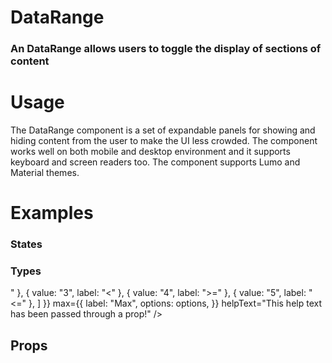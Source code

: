
<Meta title="Blocks|DataRange" component={DataRange} />

# DataRange

### An DataRange allows users to toggle the display of sections of content

<Preview withToolbar>
  <Story name="Standard">
    <DataRange
            id="default"
            label="Data Range (default)"
            helpText="Hang in there, buddy, I'm here to help!"
            min={{
              label: "Min",
            }}
            max={{
              label: "Max",
            }}
          />
  </Story>
</Preview>

# Usage

The DataRange component is a set of expandable panels for showing and hiding content from the user to make the UI less crowded. The component works well on both mobile and desktop environment and it supports keyboard and screen readers too. The component supports Lumo and Material themes.

# Examples

### States

<Preview>
  <Story name="States">
   <Form columns="1">
        <FormSection>
          <DataRange
            id="input"
            label="Price Range"
            min={{
              label: "Min",
            }}
            max={{
              label: "Max",
            }}
            helpText="Hang in there, buddy, I'm here to help!"
          />
          <DataRange
            id="inputError"
            label="Price Range (error)"
            min={{
              label: "Min",
            }}
            max={{
              label: "Max",
            }}
            helpText="Hang in there, buddy, I'm here to help!"
            error
          />
          <DataRange
            id="inputError"
            label="Price Range (With Error message)"
            labelMin="Min"
            labelMax="Max"
            helpText="Hang in there, buddy, I'm here to help!"
            error="Out of range!"
          />
          <DataRange
            id="inputDisabled"
            label="Price Range (disabled)"
            min={{
              label: "Min",
            }}
            max={{
              label: "Max",
            }}
            disabled
          />
        </FormSection>
        </Form>
  </Story>
</Preview>


### Types

<Preview>
  <Story name="Types">
   <Form title="States" columns="1">
    <FormSection title="Input Range (default)">
          <DataRange
            id="input"
            label="Input Range"
            min={{
              label: "Min",
            }}
            max={{
              label: "Max",
            }}
            helpText="Hang in there, buddy, I'm here to help!"
          />
          <DataRange
            id="inputError"
            label="Input Range (error)"
            min={{
              label: "Min",
            }}
            max={{
              label: "Max",
            }}
            helpText="Hang in there, buddy, I'm here to help!"
            error
          />
          <DataRange
            id="inputError"
            label="Input Range (error)"
            labelMin="Min"
            labelMax="Max"
            helpText="Hang in there, buddy, I'm here to help!"
            error="Out of range!"
          />
          <DataRange
            id="inputError"
            label="Input Range (error)"
            labelMin="Min"
            labelMax="Max"
            helpText="Hang in there, buddy, I'm here to help!"
            warning="Warning text"
          />
          <DataRange
            id="inputDisabled"
            label="Input Range (disabled)"
            min={{
              label: "Min",
            }}
            max={{
              label: "Max",
            }}
            helpText="Hang in there, buddy, I'm here to help!"
            disabled
          />
        </FormSection>
        <FormSection title="Select Range">
          <DataRange
            id="select"
            label="Select Range"
            min={{
              label: "Min",
              options: options,
            }}
            max={{
              label: "Max",
              options: options,
            }}
            helpText="Hang in there, buddy, I'm here to help!"
          />
          <DataRange
            id="selectOperation"
            label="Select Range"
            min={{
              label: "Min",
              options: options,
            }}
            select={{ options: [
  { value: "0", label: "=" },
  { value: "1", label: "!=" },
  { value: "2", label: ">" },
  { value: "3", label: "<" },
  { value: "4", label: ">=" },
  { value: "5", label: "<=" },
] }}
            max={{
              label: "Max",
              options: options,
            }}
            helpText="This help text has been passed through a prop!"
          />
          <DataRange
            id="selectError"
            label="Select Range (error)"
            min={{
              label: "Min",
              options: options,
            }}
            max={{
              label: "Max",
              options: options,
            }}
            helpText="Hang in there, buddy, I'm here to help!"
            error="Out of range!"
          />
          <DataRange
            id="selectDisabled"
            label="Select Range (disabled)"
            min={{
              label: "Min",
              options: options,
            }}
            max={{
              label: "Max",
              options: options,
            }}
            helpText="Hang in there, buddy, I'm here to help!"
            disabled
          />
        </FormSection>
        </Form>
  </Story>
</Preview>

## Props

<Props of={DataRange} />